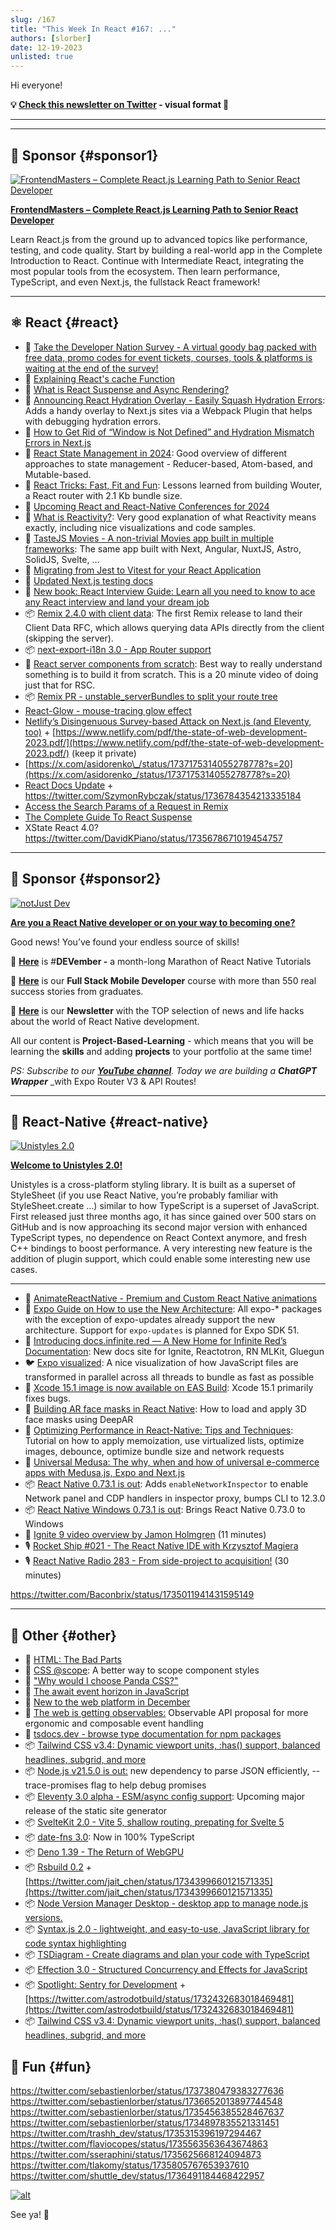 ```yaml
---
slug: /167
title: "This Week In React #167: ..."
authors: [slorber]
date: 12-19-2023
unlisted: true
---
```


Hi everyone!

<Todo />

<!-- truncate -->

**💡 [Check this newsletter on Twitter](https://slo.im/thread) - visual format 🎨**

---


<Support />

---

## 💸 Sponsor {#sponsor1}

[![FrontendMasters – Complete React.js Learning Path to Senior React Developer](/emails/issues/158/frontendmasters.jpg)](https://frontendmasters.com/learn/react/?utm_source=newsletter&utm_medium=thisweekinreact&utm_campaign=reactpath)

**[FrontendMasters – Complete React.js Learning Path to Senior React Developer](https://frontendmasters.com/learn/react/?utm_source=newsletter&utm_medium=thisweekinreact&utm_campaign=reactpath)**

Learn React.js from the ground up to advanced topics like performance, testing, and code quality. Start by building a real-world app in the Complete Introduction to React. Continue with Intermediate React, integrating the most popular tools from the ecosystem. Then learn performance, TypeScript, and even Next.js, the fullstack React framework!

---

## ⚛️ React {#react}

- 💸 [Take the Developer Nation Survey - A virtual goody bag packed with free data, promo codes for event tickets, courses, tools & platforms is waiting at the end of the survey!](https://developereconomics.net/?member_id=thisweekinreact&utm_medium=nl_ad3)
- 📜 [Explaining React's cache Function](https://unicorn-utterances.com/posts/explaining-reacts-cache-function)
- 📜 [What is React Suspense and Async Rendering?](https://unicorn-utterances.com/posts/what-is-react-suspense-and-async-rendering)
- 📜 [Announcing React Hydration Overlay - Easily Squash Hydration Errors](https://www.builder.io/blog/announcing-react-hydration-overlay): Adds a handy overlay to Next.js sites via a Webpack Plugin that helps with debugging hydration errors.
- 📜 [How to Get Rid of “Window is Not Defined” and Hydration Mismatch Errors in Next.js](https://medium.com/@eric.burel/how-to-get-rid-of-window-is-not-defined-and-hydration-mismatch-errors-in-next-js-567cc51b4a17)
- 📜 [React State Management in 2024](https://dev.to/nguyenhongphat0/react-state-management-in-2024-5e7l): Good overview of different approaches to state management - Reducer-based, Atom-based, and Mutable-based.
- 📜 [React Tricks: Fast, Fit and Fun](https://molefrog.com/notes/react-tricks?utm_source=tldrwebdev): Lessons learned from building Wouter, a React router with 2.1 Kb bundle size.
- 📜 [Upcoming React and React-Native Conferences for 2024](https://thoughtbot.com/blog/upcoming-react-and-react-native-conferences-for-2024)
- 📜 [What is Reactivity?](https://unicorn-utterances.com/posts/what-is-reactivity): Very good explanation of what Reactivity means exactly, including nice visualizations and code samples.
- 📜 [TasteJS Movies - A non-trivial Movies app built in multiple frameworks](https://tastejs.com/movies/): The same app built with Next, Angular, NuxtJS, Astro, SolidJS, Svelte, …
- 📜 [Migrating from Jest to Vitest for your React Application](https://dev.to/opensauced/migrating-from-jest-to-vitest-for-your-react-application-1b75)
- 📖 [Updated Next.js testing docs](https://nextjs.org/docs/app/building-your-application/testing)
- 📒 [New book: React Interview Guide: Learn all you need to know to ace any React interview and land your dream job](https://www.amazon.com/React-Interview-Guide-Learn-interview/dp/1803241519/ref=tmm_pap_swatch_0?link_from_packtlink=yes)
- 📦 [Remix 2.4.0 with client data](https://github.com/remix-run/remix/blob/main/CHANGELOG.md#v240): The first Remix release to land their Client Data RFC, which allows querying data APIs directly from the client (skipping the server).
- 📦 [next-export-i18n 3.0 - App Router support](https://github.com/martinkr/next-export-i18n)
- 🎥 [React server components from scratch](https://www.youtube.com/watch?v=MaebEqhZR84): Best way to really understand something is to build it from scratch. This is a 20 minute video of doing just that for RSC.
- 📦 [Remix PR - unstable_serverBundles to split your route tree](https://github.com/remix-run/remix/pull/8332)
- [React-Glow - mouse-tracing glow effect](https://github.com/codaworks/react-glow)
- [Netlify’s Disingenuous Survey-based Attack on Next.js (and Eleventy, too)](https://www.zachleat.com/web/netlify-and-nextjs/) + [https://www.netlify.com/pdf/the-state-of-web-development-2023.pdf/](https://www.netlify.com/pdf/the-state-of-web-development-2023.pdf/) (keep it private)
- [https://x.com/asidorenko\_/status/1737175314055278778?s=20](https://x.com/asidorenko_/status/1737175314055278778?s=20)
- [React Docs Update](https://github.com/reactwg/server-components/discussions/7) + https://twitter.com/SzymonRybczak/status/1736784354213335184
- [Access the Search Params of a Request in Remix](https://sergiodxa.com/tutorials/access-the-search-params-of-a-request-in-remix)
- [The Complete Guide To React Suspense](https://www.debugbear.com/blog/guide-to-react-suspense)
- XState React 4.0? https://twitter.com/DavidKPiano/status/1735678671019454757

<SubscribeFormEmbed placement="middle" />

---

## 💸 Sponsor {#sponsor2}

[![notJust Dev](/emails/issues/167/notjustdev.jpg)](https://www.youtube.com/@notjustdev/live?sub_confirmation=1)

**[Are you a React Native developer or on your way to becoming one?](https://www.youtube.com/@notjustdev/live?sub_confirmation=1)**

Good news! You’ve found your endless source of skills!

🎄 [**Here**](https://www.youtube.com/watch?v=bIQII7gTXDE&list=PLY3ncAV1dSVA9ltOEMgzT8ZTZiccpOUkX) is #**DEVember -** a month-long Marathon of React Native Tutorials

🚀 [**Here**](https://academy.notjust.dev/?utm_source=newsletter&utm_medium=Course&utm_campaign=thisweekinreact#section-1687709246499) is our **Full Stack Mobile Developer** course with more than 550 real success stories from graduates.

💌 [**Here**](https://assets.notjust.dev/profile?utm_source=newsletter&utm_medium=OurNewsletter&utm_campaign=thisweekinreact) is our **Newsletter** with the TOP selection of news and life hacks about the world of React Native development.

All our content is **Project-Based-Learning** - which means that you will be learning the **skills** and adding **projects** to your portfolio at the same time!

_PS: Subscribe to our_ [**_YouTube channel_**](https://www.youtube.com/@notjustdev/live?sub_confirmation=1)_. Today we are building a_ **_ChatGPT Wrapper_** \_with Expo Router V3 & API Routes!

---

## 📱 React-Native {#react-native}

[![Unistyles 2.0](/emails/issues/167/unistyles20.jpg)](https://www.youtube.com/@notjustdev/live?sub_confirmation=1)

[**Welcome to Unistyles 2.0!**](https://www.reactnativecrossroads.com/posts/unistyles-2-preview)

Unistyles is a cross-platform styling library. It is built as a superset of StyleSheet (if you use React Native, you’re probably familiar with StyleSheet.create …) similar to how TypeScript is a superset of JavaScript. First released just three months ago, it has since gained over 500 stars on GitHub and is now approaching its second major version with enhanced TypeScript types, no dependence on React Context anymore, and fresh C++ bindings to boost performance. A very interesting new feature is the addition of plugin support, which could enable some interesting new use cases.

---

- 💸 [AnimateReactNative - Premium and Custom React Native animations](https://www.animatereactnative.com/?utm_source=thisweekinreact.com)
- 📖 [Expo Guide on How to use the New Architecture](https://docs.expo.dev/guides/new-architecture/): All expo-\* packages with the exception of expo-updates already support the new architecture. Support for `expo-updates` is planned for Expo SDK 51.
- 📖 [Introducing docs.infinite.red — A New Home for Infinite Red’s Documentation](https://shift.infinite.red/introducing-docs-infinite-red-a-new-home-for-infinite-reds-documentation-6f4b25f7a1a4): New docs site for Ignite, Reactotron, RN MLKit, Gluegun
- 🐦 [Expo visualized](https://x.com/Baconbrix/status/1736791464267403276): A nice visualization of how JavaScript files are transformed in parallel across all threads to bundle as fast as possible
- 📜 [Xcode 15.1 image is now available on EAS Build](https://expo.dev/changelog/2023/12-19-eas-build-xcode-15.1-image): Xcode 15.1 primarily fixes bugs.
- 📜 [Building AR face masks in React Native](https://blog.logrocket.com/building-ar-face-masks-react-native/): How to load and apply 3D face masks using DeepAR
- 📜 [Optimizing Performance in React-Native: Tips and Techniques](https://thoughtbot.com/blog/optimizing-performance-in-react-native-tips-and-techniques): Tutorial on how to apply memoization, use virtualized lists, optimize images, debounce, optimize bundle size and network requests
- 📜 [Universal Medusa: The why, when and how of universal e-commerce apps with Medusa.js, Expo and Next.js](https://bidah.hashnode.dev/universal-medusa-the-why-when-and-how-of-universal-e-commerce-apps-with-medusajs-expo-and-nextjs)
- 📦 [React Native 0.73.1 is out](https://github.com/facebook/react-native/releases/tag/v0.73.1): Adds `enableNetworkInspector` to enable Network panel and CDP handlers in inspector proxy, bumps CLI to 12.3.0
- 📦 [React Native Windows 0.73.1 is out](https://github.com/microsoft/react-native-windows/releases/tag/react-native-windows_v0.73.1): Brings React Native 0.73.0 to Windows
- 🎥 [Ignite 9 video overview by Jamon Holmgren](https://youtu.be/QmkMsUYrTlk?si=p9rvLM-EMggZNcft) (11 minutes)
- 🎙️ [Rocket Ship #021 - The React Native IDE with Krzysztof Magiera](https://podcast.galaxies.dev/episodes/021-the-react-native-ide-with-krzysztof-magiera)
- 🎙️ [React Native Radio 283 - From side-project to acquisition!](https://reactnativeradio.com/episodes/rnr-283-from-side-hustle-to-top-charts-with-simon-reggiani) (30 minutes)

https://twitter.com/Baconbrix/status/1735011941431595149

---

## 🔀 Other {#other}

- 📜 [HTML: The Bad Parts](https://www.htmhell.dev/adventcalendar/2023/13/)
- 📜 [CSS @scope](https://12daysofweb.dev/2023/css-scope/): A better way to scope component styles
- 📜 ["Why would I choose Panda CSS?"](https://www.astahmer.dev/posts/why-would-i-choose-panda-css)
- 📜 [The await event horizon in JavaScript](https://frontside.com/blog/2023-12-11-await-event-horizon/)
- 📜 [New to the web platform in December](https://web.dev/blog/web-platform-12-2023)
- 📖 [The web is getting observables:](https://github.com/WICG/observable) Observable API proposal for more ergonomic and composable event handling
- 📖 [tsdocs.dev - browse type documentation for npm packages](https://tsdocs.dev/)
- 📦 [Tailwind CSS v3.4: Dynamic viewport units, :has() support, balanced headlines, subgrid, and more](https://tailwindcss.com/blog/tailwindcss-v3-4)
- 📦 [Node.js v21.5.0 is out:](https://nodejs.org/en/blog/release/v21.5.0) new dependency to parse JSON efficiently, --trace-promises flag to help debug promises
- 📦 [Eleventy 3.0 alpha - ESM/async config support](https://www.zachleat.com/web/eleventy-v3-alpha/): Upcoming major release of the static site generator
- 📦 [SvelteKit 2.0 - Vite 5, shallow routing, prepating for Svelte 5](https://svelte.dev/blog/sveltekit-2)
- 📦 [date-fns 3.0](https://blog.date-fns.org/v3-is-out/): Now in 100% TypeScript
- 📦 [Deno 1.39 - The Return of WebGPU](https://deno.com/blog/v1.39)
- 📦 [Rsbuild 0.2](https://github.com/web-infra-dev/rsbuild/releases/tag/v0.2.0) + [https://twitter.com/jait_chen/status/1734399660121571335](https://twitter.com/jait_chen/status/1734399660121571335)
- 📦 [Node Version Manager Desktop - desktop app to manage node.js versions.](https://github.com/1111mp/nvm-desktop?utm_source=substack&utm_medium=email)
- 📦 [Syntax.js 2.0 - lightweight, and easy-to-use, JavaScript library for code syntax highlighting](https://github.com/williamtroup/Syntax.js/releases/tag/2.0.0)
- 📦 [TSDiagram - Create diagrams and plan your code with TypeScript](https://github.com/3rd/tsdiagram)
- 📦 [Effection 3.0 - Structured Concurrency and Effects for JavaScript](https://frontside.com/blog/2023-12-18-announcing-effection-v3/)
- 📦 [Spotlight: Sentry for Development](https://blog.sentry.io/sentry-for-development/) + [https://twitter.com/astrodotbuild/status/1732432683018469481](https://twitter.com/astrodotbuild/status/1732432683018469481)
- 📦 [Tailwind CSS v3.4: Dynamic viewport units, :has() support, balanced headlines, subgrid, and more](https://tailwindcss.com/blog/tailwindcss-v3-4)

## 🤭 Fun {#fun}

https://twitter.com/sebastienlorber/status/1737380479383277636
https://twitter.com/sebastienlorber/status/1736652013897744548
https://twitter.com/sebastienlorber/status/1735456385528467637
https://twitter.com/sebastienlorber/status/1734897835521331451
https://twitter.com/trashh_dev/status/1735315396197294467
https://twitter.com/flaviocopes/status/1735563563643674863
https://twitter.com/sseraphini/status/1735625668124094873
https://twitter.com/tlakomy/status/1735805767653937610
https://twitter.com/shuttle_dev/status/1736491184468422957

[![alt](/emails/issues/122/meme.jpg)](https://twitter.com/TODOTODOTODOTODOTODOTODOTODOTODOTODOTODO)

See ya! 👋
